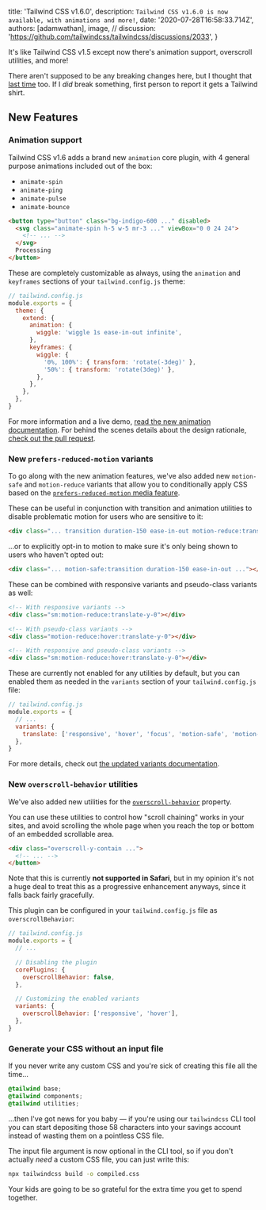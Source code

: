 
  title: 'Tailwind CSS v1.6.0',
  description: `Tailwind CSS v1.6.0 is now available, with animations and more!`,
  date: '2020-07-28T16:58:33.714Z',
  authors: [adamwathan],
  image,
  // discussion: 'https://github.com/tailwindcss/tailwindcss/discussions/2033',
}

It's like Tailwind CSS v1.5 except now there's animation support, overscroll utilities, and more!

There aren't supposed to be any breaking changes here, but I thought that [last time](https://github.com/tailwindlabs/tailwindcss/releases/tag/v1.5.0) too. If I _did_ break something, first person to report it gets a Tailwind shirt.

<!--more-->

## New Features

### Animation support

Tailwind CSS v1.6 adds a brand new `animation` core plugin, with 4 general purpose animations included out of the box:

- `animate-spin`
- `animate-ping`
- `animate-pulse`
- `animate-bounce`

```html
<button type="button" class="bg-indigo-600 ..." disabled>
  <svg class="animate-spin h-5 w-5 mr-3 ..." viewBox="0 0 24 24">
    <!-- ... -->
  </svg>
  Processing
</button>
```

These are completely customizable as always, using the `animation` and `keyframes` sections of your `tailwind.config.js` theme:

```js
// tailwind.config.js
module.exports = {
  theme: {
    extend: {
      animation: {
        wiggle: 'wiggle 1s ease-in-out infinite',
      },
      keyframes: {
        wiggle: {
          '0%, 100%': { transform: 'rotate(-3deg)' },
          '50%': { transform: 'rotate(3deg)' },
        },
      },
    },
  },
}
```

For more information and a live demo, [read the new animation documentation](https://tailwindcss.com/docs/animation). For behind the scenes details about the design rationale, [check out the pull request](https://github.com/tailwindlabs/tailwindcss/pull/2068).

### New `prefers-reduced-motion` variants

To go along with the new animation features, we've also added new `motion-safe` and `motion-reduce` variants that allow you to conditionally apply CSS based on the [`prefers-reduced-motion` media feature](https://developer.mozilla.org/en-US/docs/Web/CSS/@media/prefers-reduced-motion).

These can be useful in conjunction with transition and animation utilities to disable problematic motion for users who are sensitive to it:

```html
<div class="... transition duration-150 ease-in-out motion-reduce:transition-none ..."></div>
```

...or to explicitly opt-in to motion to make sure it's only being shown to users who haven't opted out:

```html
<div class="... motion-safe:transition duration-150 ease-in-out ..."></div>
```

These can be combined with responsive variants and pseudo-class variants as well:

```html
<!-- With responsive variants -->
<div class="sm:motion-reduce:translate-y-0"></div>

<!-- With pseudo-class variants -->
<div class="motion-reduce:hover:translate-y-0"></div>

<!-- With responsive and pseudo-class variants -->
<div class="sm:motion-reduce:hover:translate-y-0"></div>
```

These are currently not enabled for any utilities by default, but you can enabled them as needed in the `variants` section of your `tailwind.config.js` file:

```js
// tailwind.config.js
module.exports = {
  // ...
  variants: {
    translate: ['responsive', 'hover', 'focus', 'motion-safe', 'motion-reduce'],
  },
}
```

For more details, check out [the updated variants documentation](https://tailwindcss.com/docs/pseudo-class-variants).

### New `overscroll-behavior` utilities

We've also added new utilities for the [`overscroll-behavior`](https://developer.mozilla.org/en-US/docs/Web/CSS/overscroll-behavior) property.

You can use these utilities to control how "scroll chaining" works in your sites, and avoid scrolling the whole page when you reach the top or bottom of an embedded scrollable area.

```html
<div class="overscroll-y-contain ...">
  <!-- ... -->
</button>
```

Note that this is currently **not supported in Safari**, but in my opinion it's not a huge deal to treat this as a progressive enhancement anyways, since it falls back fairly gracefully.

This plugin can be configured in your `tailwind.config.js` file as `overscrollBehavior`:

```js
// tailwind.config.js
module.exports = {
  // ...

  // Disabling the plugin
  corePlugins: {
    overscrollBehavior: false,
  },

  // Customizing the enabled variants
  variants: {
    overscrollBehavior: ['responsive', 'hover'],
  },
}
```

### Generate your CSS without an input file

If you never write any custom CSS and you're sick of creating this file all the time...

```css
@tailwind base;
@tailwind components;
@tailwind utilities;
```

...then I've got news for you baby — if you're using our `tailwindcss` CLI tool you can start depositing those 58 characters into your savings account instead of wasting them on a pointless CSS file.

The input file argument is now optional in the CLI tool, so if you don't actually _need_ a custom CSS file, you can just write this:

```bash
npx tailwindcss build -o compiled.css
```

Your kids are going to be so grateful for the extra time you get to spend together.
